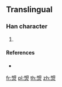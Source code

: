 ==Translingual==

===Han character===
{{Han char|rn=86|rad=火|as=08|sn=12|four=|canj=ABF}}

# {{defn|Han|sort=火08}}

====References====
* {{Han ref|kx=0675.191|hdz=32209.081|uh=713D|ud=28989}}

[[fr:焽]]
[[pl:焽]]
[[th:焽]]
[[zh:焽]]